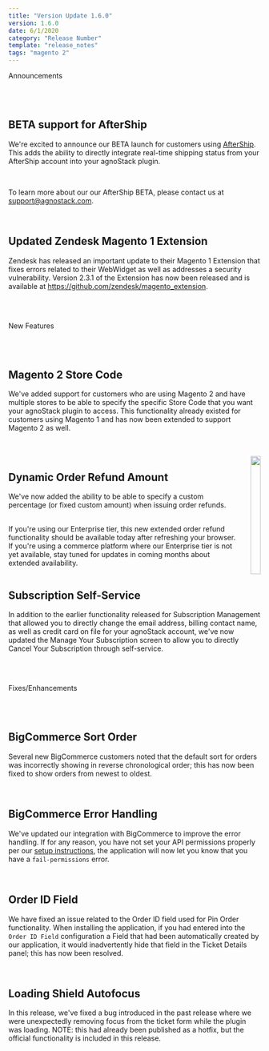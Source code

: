 ```yaml
---
title: "Version Update 1.6.0"
version: 1.6.0
date: 6/1/2020
category: "Release Number"
template: "release_notes"
tags: "magento 2"
---
```


<Tag size="large" isPill="true" hue="red">Announcements</Tag>

<br/>
<br/>

## BETA support for AfterShip

We're excited to announce our BETA launch for customers using <a href="https://www.aftership.com/" target="_blank">AfterShip</a>. This adds the ability to directly integrate real-time shipping status from your AfterShip account into your agnoStack plugin.

<br/>

To learn more about our our AfterShip BETA, please contact us at [support@agnostack.com](mailto:support@agnostack.com?subject=agnoStack%20AfterShip%20BETA).

<br/>

## Updated Zendesk Magento 1 Extension

Zendesk has released an important update to their Magento 1 Extension that fixes errors related to their WebWidget as well as addresses a security vulnerability. Version 2.3.1 of the Extension has now been released and is available at <a href="https://github.com/zendesk/magento_extension" target="_blank">https://github.com/zendesk/magento_extension</a>.

<br/>
<br/>

<Tag size="large" isPill="true" hue="kale">New Features</Tag>

<br/>
<br/>

## Magento 2 Store Code

We've added support for customers who are using Magento 2 and have multiple stores to be able to specify the specific Store Code that you want your agnoStack plugin to access. This functionality already existed for customers using Magento 1 and has now been extended to support Magento 2 as well.

<br/>
<br/>

<div class="columns">
  <div class="full">
    <p>
      <h2>Dynamic Order Refund Amount</h2>
    </p>
    <p>
      We've now added the ability to be able to specify a custom percentage (or fixed custom amount) when issuing order refunds.<br/><br/>
    </p>
    <p>
      If you're using our Enterprise tier, this new extended order refund functionality should be available today after refreshing your browser. If you're using a commerce platform where our Enterprise tier is not yet available, stay tuned for updates in coming months about extended availability.
    </p>
  </div>
  <div class="third right">
    <img
      class="border"
      width="100%"
      src="/images/features-custom-refund.png"
      data-canonical-src="/images/features-custom-refund.png"
    />
  </div>
</div>

## Subscription Self-Service

In addition to the earlier functionality released for Subscription Management that allowed you to directly change the email address, billing contact name, as well as credit card on file for your agnoStack account, we've now updated the Manage Your Subscription screen to allow you to directly Cancel Your Subscription through self-service.


<br/>
<br/>

<Tag size="large" isPill="true" hue="blue">Fixes/Enhancements</Tag>

<br/>
<br/>

## BigCommerce Sort Order

Several new BigCommerce customers noted that the default sort for orders was incorrectly showing in reverse chronological order; this has now been fixed to show orders from newest to oldest.

<br/>

## BigCommerce Error Handling

We've updated our integration with BigCommerce to improve the error handling. If for any reason, you have not set your API permissions properly per our [setup instructions](/faqs/setup-onboarding/configuring-big-commerce), the application will now let you know that you have a `fail-permissions` error.

<br/>

## Order ID Field

We have fixed an issue related to the Order ID field used for Pin Order functionality. When installing the application, if you had entered into the `Order ID Field` configuration a Field that had been automatically created by our application, it would inadvertently hide that field in the Ticket Details panel; this has now been resolved.

<br/>

## Loading Shield Autofocus

In this release, we've fixed a bug introduced in the past release where we were unexpectedly removing focus from the ticket form while the plugin was loading. NOTE: this had already been published as a hotfix, but the official functionality is included in this release.
